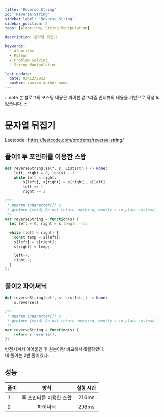 ```yaml
---
title: 'Reverse String'
id: 'Reverse-String'
sidebar_label: 'Reverse String'
sidebar_position: 2
tags: [Algorithm, String Manipulation]

description: 문자열 뒤집기

keywords:
  - Algorithm
  - Python
  - Problem Solving
  - String Manipulation

last_update:
  date: 03/12/2022
  author: custom author name
---
```



:::note
본 블로그의 포스팅 내용은 파이썬 알고리즘 인터뷰의 내용을 기반으로 작성 되었습니다.
:::

# 문자열 뒤집기

Leetcode : https://leetcode.com/problems/reverse-string/

## 풀이1 투 포인터를 이용한 스왑

<Tabs>
<TabItem value="py" label="Python">

```py title="reverseString.py" showLineNumbers
def reverseString(self, s: List[str]) -> None:
	left, right = 0, len(s) - 1
	while left < right:
		s[left], s[right] = s[right], s[left]
		left += 1
		right -= 1
```

</TabItem>

<TabItem value="js" label="JavaScript">

```js title="reverse_string.js" showLineNumbers
/**
 * @param {character[]} s
 * @return {void} Do not return anything, modify s in-place instead.
 */
var reverseString = function(s) {
  let left = 0, right = s.length - 1;

  while (left < right) {
    const temp = s[left];
    s[left] = s[right];
    s[right] = temp;

    left++;
    right--;
  }
};
```

</TabItem>
</Tabs>

## 풀이2 파이써닉

<Tabs>
<TabItem value="py" label="Python">

```py title="reverseString.py" showLineNumbers
def reverseString(self, s: List[str]) -> None:
	s.reverse()
```

</TabItem>

<TabItem value="js" label="JavaScript">

```js title="reverse_string.js" showLineNumbers
/**
 * @param {character[]} s
 * @return {void} Do not return anything, modify s in-place instead.
 */
var reverseString = function(s) {
    return s.reverse();
};
```

</TabItem>
</Tabs>

 반전시켜서 이어붙인 후 원본이랑 비교해서 해결하였다.<br/>
 내 풀이는 2번 풀이였다.

## 성능

| 풀이 | 방식 | 실행 시간 |
|:----------|:----------:|:----------:|
| 1 | 투 포인터를 이용한 스왑 | 216ms |
| 2 | 파이써닉 | 208ms |